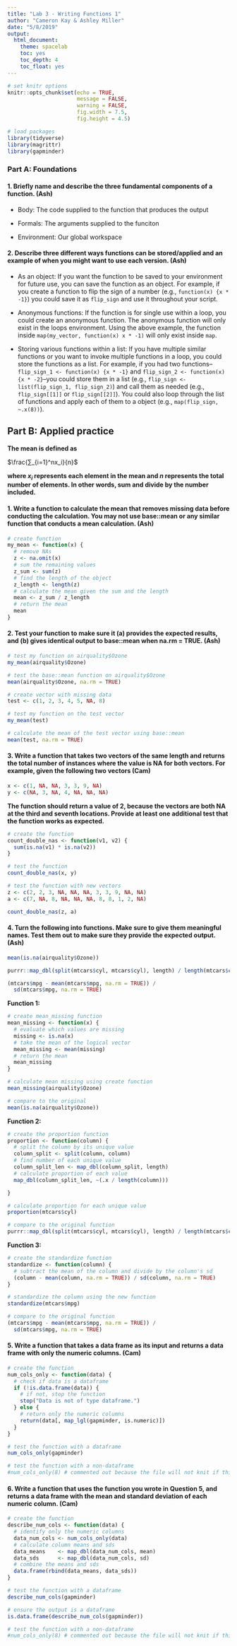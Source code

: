 ```yaml
---
title: "Lab 3 - Writing Functions 1"
author: "Cameron Kay & Ashley Miller"
date: "5/8/2019"
output: 
  html_document:
    theme: spacelab
    toc: yes
    toc_depth: 4
    toc_float: yes
---
```


```r
# set knitr options
knitr::opts_chunk$set(echo = TRUE,
                      message = FALSE,
                      warning = FALSE,
                      fig.width = 7.5,
                      fig.height = 4.5)

# load packages
library(tidyverse)
library(magrittr)
library(gapminder)
```

### Part A: Foundations

#### 1. Briefly name and describe the three fundamental components of a function. (Ash)

 + Body: The code supplied to the function that produces the output
 
 + Formals: The arguments supplied to the funciton
 
 + Environment: Our global workspace
 

#### 2. Describe three different ways functions can be stored/applied and an example of when you might want to use each version. (Ash)

+ As an object: If you want the function to be saved to your environment for future use, you can save the function as an object. For example, if you create a function to flip the sign of a number (e.g., `function(x) {x * -1}`) you could save it as `flip_sign` and use it throughout your script.

+ Anonymous functions: If the function is for single use within a loop, you could create an anonymous function. The anonymous function will only exist in the loops environment. Using the above example, the function inside `map(my_vector, function(x) x * -1)` will only exist inside `map`.

+ Storing various functions within a list: If you have multiple similar functions or you want to invoke multiple functions in a loop, you could store the functions as a list. For example, if you had two functions--`flip_sign_1 <- function(x) {x * -1}` and `flip_sign_2 <- function(x) {x * -2}`--you could store them in a list (e.g., `flip_sign <- list(flip_sign_1, flip_sign_2)`) and call them as needed (e.g., `flip_sign[[1]]` or `flip_sign[[2]]`). You could also loop through the list of functions and apply each of them to a object (e.g., `map(flip_sign, ~.x(8))`).

## Part B: Applied practice

**The mean is defined as**

$\frac{∑_{i=1}^nx_i}{n}$

**where $x_i$ represents each element in the mean and $n$ represents the total number of elements. In other words, sum and divide by the number included.**

#### 1. Write a function to calculate the mean that removes missing data before conducting the calculation. You may not use base::mean or any similar function that conducts a mean calculation. (Ash)

```r
# create function
my_mean <- function(x) {
  # remove NAs
  z <- na.omit(x)
  # sum the remaining values
  z_sum <- sum(z)
  # find the length of the object
  z_length <- length(z)
  # calculate the mean given the sum and the length
  mean <- z_sum / z_length
  # return the mean
  mean
}

```

#### 2. Test your function to make sure it (a) provides the expected results, and (b) gives identical output to base::mean when na.rm = TRUE. (Ash)

```r
# test my function on airquality$Ozone
my_mean(airquality$Ozone)

# test the base::mean function on airquality$Ozone
mean(airquality$Ozone, na.rm = TRUE)

# create vector with missing data
test <- c(1, 2, 3, 4, 5, NA, 8)

# test my function on the test vector
my_mean(test)

# calculate the mean of the test vector using base::mean
mean(test, na.rm = TRUE)
```

#### 3. Write a function that takes two vectors of the same length and returns the total number of instances where the value is NA for both vectors. For example, given the following two vectors (Cam)

```r
x <- c(1, NA, NA, 3, 3, 9, NA)
y <- c(NA, 3, NA, 4, NA, NA, NA)
```

**The function should return a value of 2, because the vectors are both NA at the third and seventh locations. Provide at least one additional test that the function works as expected.**

```r
# create the function
count_double_nas <- function(v1, v2) {
  sum(is.na(v1) * is.na(v2))
}

# test the function
count_double_nas(x, y)

# test the function with new vectors
z <- c(2, 2, 3, NA, NA, NA, 3, 3, 9, NA, NA)
a <- c(7, NA, 8, NA, NA, NA, 8, 8, 1, 2, NA)

count_double_nas(z, a)
```

#### 4. Turn the following into functions. Make sure to give them meaningful names. Test them out to make sure they provide the expected output. (Ash)

```r
mean(is.na(airquality$Ozone))

purrr::map_dbl(split(mtcars$cyl, mtcars$cyl), length) / length(mtcars$cyl)

(mtcars$mpg - mean(mtcars$mpg, na.rm = TRUE)) / 
  sd(mtcars$mpg, na.rm = TRUE) 
```

**Function 1:**

```r
# create mean_missing function
mean_missing <- function(x) {
  # evaluate which values are missing
  missing <- is.na(x)
  # take the mean of the logical vector
  mean_missing <- mean(missing)
  # return the mean
  mean_missing
}

# calculate mean missing using create function
mean_missing(airquality$Ozone)

# compare to the original
mean(is.na(airquality$Ozone))

```

**Function 2:**

```r
# create the proportion function
proportion <- function(column) {
  # split the column by its unique value
  column_split <- split(column, column)
  # find number of each unique value
  column_split_len <- map_dbl(column_split, length)
  # calculate proportion of each value
  map_dbl(column_split_len, ~(.x / length(column)))

}

# calculate proportion for each unique value
proportion(mtcars$cyl)

# compare to the original function
purrr::map_dbl(split(mtcars$cyl, mtcars$cyl), length) / length(mtcars$cyl)

```

**Function 3:**

```r
# create the standardize function
standardize <- function(column) {
  # subtract the mean of the column and divide by the column's sd
  (column - mean(column, na.rm = TRUE)) / sd(column, na.rm = TRUE) 
}

# standardize the column using the new function
standardize(mtcars$mpg)

# compare to the original function
(mtcars$mpg - mean(mtcars$mpg, na.rm = TRUE)) / 
  sd(mtcars$mpg, na.rm = TRUE) 

```

#### 5. Write a function that takes a data frame as its input and returns a data frame with only the numeric columns. (Cam)

```r
# create the function
num_cols_only <- function(data) {
  # check if data is a dataframe
  if (!is.data.frame(data)) {
    # if not, stop the function
    stop("Data is not of type dataframe.")
  } else {
    # return only the numeric columns
    return(data[, map_lgl(gapminder, is.numeric)])
  }
}

# test the function with a dataframe
num_cols_only(gapminder)

# test the function with a non-dataframe
#num_cols_only(8) # commented out because the file will not knit if this runs
```

#### 6. Write a function that uses the function you wrote in Question 5, and returns a data frame with the mean and standard deviation of each numeric column. (Cam)

```r
# create the function
describe_num_cols <- function(data) {
  # identify only the numeric columns
  data_num_cols <- num_cols_only(data)
  # calculate column means and sds
  data_means    <- map_dbl(data_num_cols, mean)
  data_sds      <- map_dbl(data_num_cols, sd)
  # combine the means and sds 
  data.frame(rbind(data_means, data_sds))
}

# test the function with a dataframe
describe_num_cols(gapminder)

# ensure the output is a dataframe
is.data.frame(describe_num_cols(gapminder))

# test the function with a non-dataframe
#num_cols_only(8) # commented out because the file will not knit if this runs
```
